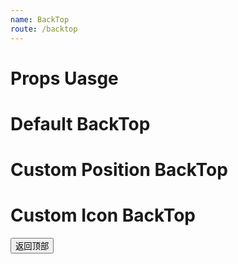 ```yaml
---
name: BackTop
route: /backtop
---
```



# Props Uasge

<Props of={BackTop} />

# Default BackTop

<Playground>
  <BackTop />
</Playground>

# Custom Position BackTop

<Playground>
  <BackTop
    visibilityHeight={200}
    style={{
      right: 100,
      bottom: 200,
    }}
  />
</Playground>

# Custom Icon BackTop

<Playground>
  <BackTop style={{
      right: 300,
    }} >
    <Button>返回顶部</Button>
  </BackTop>
</Playground>
